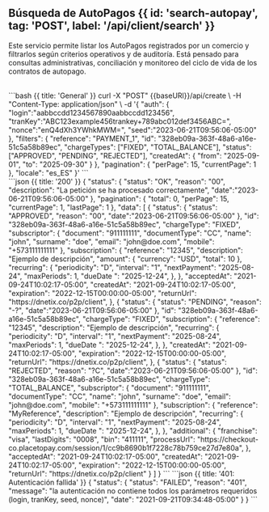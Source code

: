 
## Búsqueda de AutoPagos {{ id: 'search-autopay', tag: 'POST', label: '/api/client/search' }}
Este servicio permite listar los AutoPagos registrados por un comercio y filtrarlos según criterios operativos y de auditoría. Está pensado para consultas administrativas, conciliación y monitoreo del ciclo de vida de los contratos de autopago.

<Row>
    <Col>
        <ApiReader
            path="/api/client/search"
            method="POST"
            api={props.refs}
        />
    </Col>
    <Col sticky>
        <br />
        <CodeGroup title="Solicitud" tag="POST" label="/api/client/search">
            ```bash {{ title: 'General' }}
            curl -X "POST" {{baseURl}}/api/create \
            -H "Content-Type: application/json" \
            -d '{
                "auth": {
                    "login":"aabbccdd1234567890aabbccdd123456",
                    "tranKey":"ABC123example456trankey+789abc012def3456ABC=",
                    "nonce":"enQ4dXh3YWhkMWM=",
                    "seed":"2023-06-21T09:56:06-05:00"
                },
                "filters": {
                    "reference": "PAYMENT_1",
                    "id": "328eb09a-363f-48a6-a16e-51c5a58b89ec",
                    "chargeTypes": ["FIXED", "TOTAL_BALANCE"],
                    "status": ["APPROVED", "PENDING", "REJECTED"],
                    "createdAt": {
                        "from": "2025-09-01",
                        "to": "2025-09-30"
                    }
                },
                "pagination": {
                    "perPage": 15,
                    "currentPage": 1
                },
                "locale": "es_ES"
        }'
            ```
        </CodeGroup>
    </Col>
</Row>

<Row>
    <Col>
        <ApiReader
            path="/api/client/search"
            method="POST"
            type="response"
            api={props.refs}
        />
    </Col>
    <Col sticky>
        <br />
        <CodeGroup title="Respuesta">
    ```json {{ title: '200' }}
    {
        "status": {
            "status": "OK",
            "reason": "00",
            "description": "La petición se ha procesado correctamente",
            "date":"2023-06-21T09:56:06-05:00"
        },
        "pagination": {
            "total": 0,
            "perPage": 15,
            "currentPage": 1,
            "lastPage": 1
        },
        "data": [
            {
                "status": {
                    "status": "APPROVED",
                    "reason": "00",
                    "date":"2023-06-21T09:56:06-05:00"
                },
                "id": "328eb09a-363f-48a6-a16e-51c5a58b89ec",
                "chargeType": "FIXED",
                "subscriptor": {
                    "document": "911111111",
                    "documentType": "CC",
                    "name": "john",
                    "surname": "doe",
                    "email": "john@doe.com",
                    "mobile": "+573111111111"
                },
                "subscription": {
                    "reference": "12345",
                    "description": "Ejemplo de descripción",
                    "amount": {
                        "currency": "USD",
                        "total": 10
                    },
                    "recurring": {
                        "periodicity": "D",
                        "interval": "1",
                        "nextPayment": "2025-08-24",
                        "maxPeriods": 1,
                        "dueDate ": "2025-12-24",
                    },
                },
                "acceptedAt": "2021-09-24T10:02:17-05:00",
                "createdAt": "2021-09-24T10:02:17-05:00",
                "expiration": "2022-12-15T00:00:00-05:00",
                "returnUrl": "https://dnetix.co/p2p/client",
            },
            {
                "status": {
                    "status": "PENDING",
                    "reason": "-?",
                    "date":"2023-06-21T09:56:06-05:00"
                },
                "id": "328eb09a-363f-48a6-a16e-51c5a58b89ec",
                "chargeType": "FIXED",
                "subscription": {
                    "reference": "12345",
                    "description": "Ejemplo de descripción",
                    "recurring": {
                        "periodicity": "D",
                        "interval": "1",
                        "nextPayment": "2025-08-24",
                        "maxPeriods": 1,
                        "dueDate ": "2025-12-24",
                    },
                },
                "createdAt": "2021-09-24T10:02:17-05:00",
                "expiration": "2022-12-15T00:00:00-05:00",
                "returnUrl": "https://dnetix.co/p2p/client",
            },
            {
                "status": {
                    "status": "REJECTED",
                    "reason": "?C",
                    "date":"2023-06-21T09:56:06-05:00"
                },
                "id": "328eb09a-363f-48a6-a16e-51c5a58b89ec",
                "chargeType": "TOTAL_BALANCE",
                "subscriptor": {
                    "document": "911111111",
                    "documentType": "CC",
                    "name": "john",
                    "surname": "doe",
                    "email": "john@doe.com",
                    "mobile": "+573111111111"
                },
                "subscription": {
                    "reference": "MyReference",
                    "description": "Ejemplo de descripción",
                    "recurring": {
                        "periodicity": "D",
                        "interval": "1",
                        "nextPayment": "2025-08-24",
                        "maxPeriods": 1,
                        "dueDate ": "2025-12-24",
                    },
                },
                "additional": {
                    "franchise": "visa",
                    "lastDigits": "0008",
                    "bin": "411111",
                    "processUrl": "https://checkout-co.placetopay.com/session/1/cc9b8690b1f7228c78b759ce27d7e80a",
                },
                "acceptedAt": "2021-09-24T10:02:17-05:00",
                "createdAt": "2021-09-24T10:02:17-05:00",
                "expiration": "2022-12-15T00:00:00-05:00",
                "returnUrl": "https://dnetix.co/p2p/client"
            }
        ]
    }
    ```
            ```json {{ title: '401: Autenticación fallida' }}
                {
                    "status": {
                        "status": "FAILED",
                        "reason": "401",
                        "message": "la autenticación no contiene todos los parámetros requeridos (login, tranKey, seed, nonce)",
                        "date": "2021-09-21T09:34:48-05:00"
                    }
                }
            ```
        </CodeGroup>
    </Col>
</Row>

